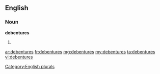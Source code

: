 ==English==

===Noun===
'''debentures'''

# {{plural of|[[debenture]]}}

[[Category:English plurals]]

[[ar:debentures]]
[[fr:debentures]]
[[mg:debentures]]
[[my:debentures]]
[[ta:debentures]]
[[vi:debentures]]